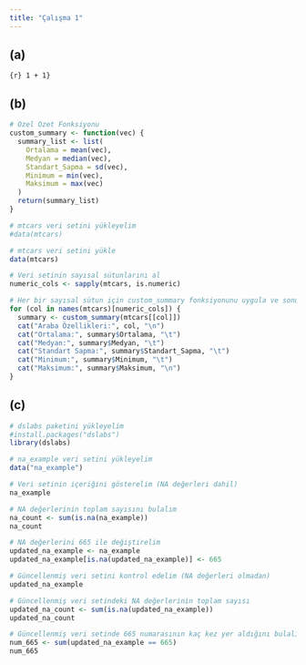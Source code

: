 ```yaml
---
title: "Çalışma 1"
---
```


## (a)

`{r} 1 + 1}`

## (b)

```r
# Özel Özet Fonksiyonu
custom_summary <- function(vec) {
  summary_list <- list(
    Ortalama = mean(vec),
    Medyan = median(vec),
    Standart_Sapma = sd(vec),
    Minimum = min(vec),
    Maksimum = max(vec)
  )
  return(summary_list)
}

# mtcars veri setini yükleyelim
#data(mtcars)

# mtcars veri setini yükle
data(mtcars)

# Veri setinin sayısal sütunlarını al
numeric_cols <- sapply(mtcars, is.numeric)

# Her bir sayısal sütun için custom_summary fonksiyonunu uygula ve sonuçları yan yana yazdır
for (col in names(mtcars)[numeric_cols]) {
  summary <- custom_summary(mtcars[[col]])
  cat("Araba Özellikleri:", col, "\n")
  cat("Ortalama:", summary$Ortalama, "\t")
  cat("Medyan:", summary$Medyan, "\t")
  cat("Standart Sapma:", summary$Standart_Sapma, "\t")
  cat("Minimum:", summary$Minimum, "\t")
  cat("Maksimum:", summary$Maksimum, "\n")
}

```

## (c)

```r
# dslabs paketini yükleyelim
#install.packages("dslabs")
library(dslabs)

# na_example veri setini yükleyelim
data("na_example")

# Veri setinin içeriğini gösterelim (NA değerleri dahil)
na_example

# NA değerlerinin toplam sayısını bulalım
na_count <- sum(is.na(na_example))
na_count

# NA değerlerini 665 ile değiştirelim
updated_na_example <- na_example
updated_na_example[is.na(updated_na_example)] <- 665

# Güncellenmiş veri setini kontrol edelim (NA değerleri olmadan)
updated_na_example

# Güncellenmiş veri setindeki NA değerlerinin toplam sayısı
updated_na_count <- sum(is.na(updated_na_example))
updated_na_count

# Güncellenmiş veri setinde 665 numarasının kaç kez yer aldığını bulalım
num_665 <- sum(updated_na_example == 665)
num_665
```
